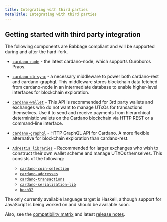 ```yaml
---
title: Integrating with third parties
metaTitle: Integrating with third parties
---
```


## Getting started with third party integration



</Info>

The following components are Babbage compliant and will be supported during
and after the hard-fork.

- [`cardano-node`](https://github.com/input-output-hk/cardano-node) - the latest
  cardano-node, which supports Ouroboros Praos.

- [`cardano-db-sync`](https://github.com/input-output-hk/cardano-db-sync) - a
  necessary middleware to power both cardano-rest and cardano-graphql. This
  middleware stores blockchain data fetched from cardano-node in an intermediate
  database to enable higher-level interfaces for blockchain exploration.

- [`cardano-wallet`](https://github.com/input-output-hk/cardano-wallet) - This
  API is recommended for 3rd party wallets and exchanges who do not want to
  manage UTxOs for transactions themselves. Use it to send and receive payments
  from hierarchical deterministic wallets on the Cardano blockchain via HTTP
  REST or a command-line interface.

- [`cardano-graphql`](https://github.com/input-output-hk/cardano-graphql) - HTTP
  GraphQL API for Cardano. A more flexible alternative for blockchain
  exploration than cardano-rest.

- [`Adrestia libraries`](https://github.com/input-output-hk/adrestia) -
  Recommended for larger exchanges who wish to construct their own wallet scheme
  and manage UTXOs themselves. This consists of the following:

  - [`cardano-coin-selection`](https://github.com/input-output-hk/cardano-coin-selection)
  - [`cardano-addresses`](https://github.com/input-output-hk/cardano-addresses)
  - [`cardano-transactions`](https://github.com/input-output-hk/cardano-transactions)
  - [`cardano-serialization-lib`](https://github.com/Emurgo/cardano-serialization-lib)
  - [`bech32`](https://github.com/bitcoin/bips/blob/master/bip-0173.mediawiki)

The only currently available language target is Haskell, although support for
JavaScript is being worked on and should be available soon.

Also, see the [compatibility matrix](https://docs.cardano.org/tools/comp-matrix) and latest [release notes](https://docs.cardano.org/tools/release-notes).


